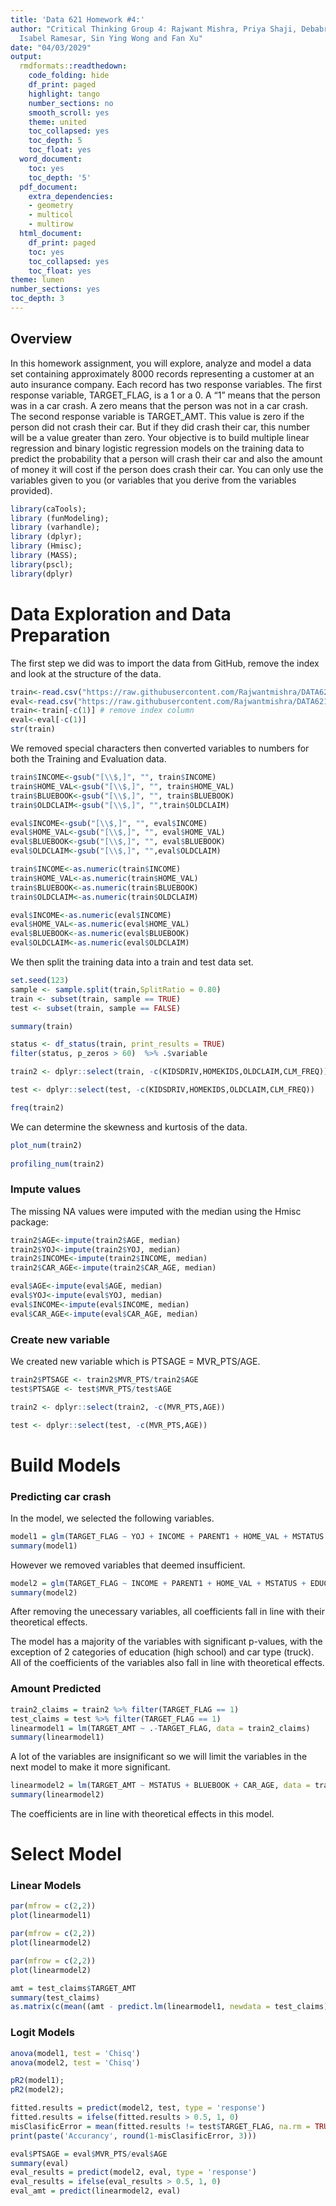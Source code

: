 ---
title: 'Data 621 Homework #4:'
author: "Critical Thinking Group 4: Rajwant Mishra, Priya Shaji, Debabrata Kabiraj,
  Isabel Ramesar, Sin Ying Wong and Fan Xu"
date: "04/03/2029"
output:
  rmdformats::readthedown:
    code_folding: hide
    df_print: paged
    highlight: tango
    number_sections: no
    smooth_scroll: yes
    theme: united
    toc_collapsed: yes
    toc_depth: 5
    toc_float: yes
  word_document:
    toc: yes
    toc_depth: '5'
  pdf_document:
    extra_dependencies:
    - geometry
    - multicol
    - multirow
  html_document:
    df_print: paged
    toc: yes
    toc_collapsed: yes
    toc_float: yes
theme: lumen
number_sections: yes
toc_depth: 3
---

## Overview

In this homework assignment, you will explore, analyze and model a data set containing approximately 8000 records representing a customer at an auto insurance company. Each record has two response variables. The first response variable, TARGET_FLAG, is a 1 or a 0. A “1” means that the person was in a car crash. A zero means that the person was not in a car crash. The second response variable is TARGET_AMT. This value is zero if the person did not crash their car. But if they did crash their car, this number will be a value greater than zero.
Your objective is to build multiple linear regression and binary logistic regression models on the training data to predict the probability that a person will crash their car and also the amount of money it will cost if the person does crash their car. You can only use the variables given to you (or variables that you derive from the variables provided).


```{r warning=FALSE}
library(caTools);
library (funModeling);
library (varhandle);
library (dplyr);
library (Hmisc);
library (MASS);
library(pscl);
library(dplyr)
```


# Data Exploration and Data Preparation

The first step we did was to import the data from GitHub, remove the index and look at the structure of the data.
```{r}
train<-read.csv("https://raw.githubusercontent.com/Rajwantmishra/DATA621_CR4/master/HW4/insurance_training_data.csv", stringsAsFactors = TRUE)
eval<-read.csv("https://raw.githubusercontent.com/Rajwantmishra/DATA621_CR4/master/HW4/insurance-evaluation-data.csv",stringsAsFactors = TRUE)
train<-train[-c(1)] # remove index column
eval<-eval[-c(1)]
str(train)
```
We removed special characters then converted variables to numbers for both the Training and Evaluation data.
```{r}
train$INCOME<-gsub("[\\$,]", "", train$INCOME)
train$HOME_VAL<-gsub("[\\$,]", "", train$HOME_VAL)
train$BLUEBOOK<-gsub("[\\$,]", "", train$BLUEBOOK)
train$OLDCLAIM<-gsub("[\\$,]", "",train$OLDCLAIM)

eval$INCOME<-gsub("[\\$,]", "", eval$INCOME)
eval$HOME_VAL<-gsub("[\\$,]", "", eval$HOME_VAL)
eval$BLUEBOOK<-gsub("[\\$,]", "", eval$BLUEBOOK)
eval$OLDCLAIM<-gsub("[\\$,]", "",eval$OLDCLAIM)

train$INCOME<-as.numeric(train$INCOME)
train$HOME_VAL<-as.numeric(train$HOME_VAL)
train$BLUEBOOK<-as.numeric(train$BLUEBOOK)
train$OLDCLAIM<-as.numeric(train$OLDCLAIM)

eval$INCOME<-as.numeric(eval$INCOME)
eval$HOME_VAL<-as.numeric(eval$HOME_VAL)
eval$BLUEBOOK<-as.numeric(eval$BLUEBOOK)
eval$OLDCLAIM<-as.numeric(eval$OLDCLAIM)
```

We then split the training data into a train and test data set.
```{r} 
set.seed(123)
sample <- sample.split(train,SplitRatio = 0.80) 
train <- subset(train, sample == TRUE) 
test <- subset(train, sample == FALSE)
```

```{r}
summary(train)

status <- df_status(train, print_results = TRUE)
filter(status, p_zeros > 60)  %>% .$variable

train2 <- dplyr::select(train, -c(KIDSDRIV,HOMEKIDS,OLDCLAIM,CLM_FREQ))

test <- dplyr::select(test, -c(KIDSDRIV,HOMEKIDS,OLDCLAIM,CLM_FREQ))
```

```{r}
freq(train2)
```

We can determine the skewness and kurtosis of the data.
```{r}
plot_num(train2)
 
profiling_num(train2)
```

### Impute values

The missing NA values were imputed with the median using the Hmisc package:

```{r}
train2$AGE<-impute(train2$AGE, median)
train2$YOJ<-impute(train2$YOJ, median)
train2$INCOME<-impute(train2$INCOME, median)
train2$CAR_AGE<-impute(train2$CAR_AGE, median)

eval$AGE<-impute(eval$AGE, median)
eval$YOJ<-impute(eval$YOJ, median)
eval$INCOME<-impute(eval$INCOME, median)
eval$CAR_AGE<-impute(eval$CAR_AGE, median)
```

### Create new variable

We created new variable which is PTSAGE = MVR_PTS/AGE. 

```{r}
train2$PTSAGE <- train2$MVR_PTS/train2$AGE
test$PTSAGE <- test$MVR_PTS/test$AGE

train2 <- dplyr::select(train2, -c(MVR_PTS,AGE))

test <- dplyr::select(test, -c(MVR_PTS,AGE))
```

# Build Models

### Predicting car crash

In the model, we selected the following variables.
```{r}
model1 = glm(TARGET_FLAG ~ YOJ + INCOME + PARENT1 + HOME_VAL + MSTATUS + SEX + EDUCATION + JOB + TRAVTIME + CAR_USE + TIF + CAR_TYPE + RED_CAR + REVOKED + URBANICITY + PTSAGE,data = train2, family = 'binomial')
summary(model1)
```
However we removed variables that deemed insufficient.

```{r}
model2 = glm(TARGET_FLAG ~ INCOME + PARENT1 + HOME_VAL + MSTATUS + EDUCATION + TRAVTIME + CAR_USE + TIF + CAR_TYPE + REVOKED + URBANICITY + PTSAGE, data = train2, family = 'binomial')
summary(model2)
```

After removing the unecessary variables, all coefficients fall in line with their theoretical effects. 

The model has a majority of the variables with significant p-values, with the exception of 2 categories of education (high school) and car type (truck). All of the coefficients of the variables also fall in line with theoretical effects.

### Amount Predicted

```{r}
train2_claims = train2 %>% filter(TARGET_FLAG == 1)
test_claims = test %>% filter(TARGET_FLAG == 1)
linearmodel1 = lm(TARGET_AMT ~ .-TARGET_FLAG, data = train2_claims)
summary(linearmodel1)
```
A lot of the variables are insignificant so we will limit the variables in the next model to make it more significant.

```{r}
linearmodel2 = lm(TARGET_AMT ~ MSTATUS + BLUEBOOK + CAR_AGE, data = train2_claims)
summary(linearmodel2)
```
The coefficients are in line with theoretical effects in this model.

# Select Model

### Linear Models

```{r linearmodel1 plots}
par(mfrow = c(2,2))
plot(linearmodel1)
```

```{r  }
par(mfrow = c(2,2))
plot(linearmodel2)
```

```{r plots}
par(mfrow = c(2,2))
plot(linearmodel2)
```

```{r mse}
amt = test_claims$TARGET_AMT
summary(test_claims)
as.matrix(c(mean((amt - predict.lm(linearmodel1, newdata = test_claims))^2, na.rm = TRUE), mean((amt - predict.lm(linearmodel2, newdata = test_claims))^2, na.rm = TRUE), mean((amt - predict.lm(linearmodel2, newdata = test_claims))^2, na.rm = TRUE)))
```

### Logit Models

```{r}
anova(model1, test = 'Chisq')
anova(model2, test = 'Chisq')
```
```{r}
pR2(model1);
pR2(model2);
```

```{r}
fitted.results = predict(model2, test, type = 'response')
fitted.results = ifelse(fitted.results > 0.5, 1, 0)
misClasificError = mean(fitted.results != test$TARGET_FLAG, na.rm = TRUE)
print(paste('Accurancy', round(1-misClasificError, 3)))
```

```{r}
eval$PTSAGE = eval$MVR_PTS/eval$AGE
summary(eval)
eval_results = predict(model2, eval, type = 'response')
eval_results = ifelse(eval_results > 0.5, 1, 0)
eval_amt = predict(linearmodel2, eval)
```
